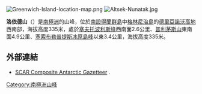 [[Image:Greenwich-Island-location-map.png|thumb]]
[[Image:Altsek-Nunatak.jpg|thumb]]

{{coord|62|29|23.4|S|59|53|25.9|W|display=title}}

'''洛依德山'''（{{lang-en|Lloyd Hill}}）是[[南極洲|南極洲]]的山峰，位於[[南設得蘭群島|南設得蘭群島]]中[[格林尼治島|格林尼治島]]的[[德里亞諾沃高地|德里亞諾沃高地]]西南部，海拔高度335米，處於[[塞夫托波利斯峰|塞夫托波利斯峰]]西南面2.6公里、[[普利茅斯山|普利茅斯山]]東南面4.9公里、[[塞索布勒普提斯冰原島峰|塞索布勒普提斯冰原島峰]]以東3.4公里，海拔高度335米。

==外部連結==
* [http://data.aad.gov.au/aadc/gaz/scar/ SCAR Composite Antarctic Gazetteer] {{WebCite|url=https://www.webcitation.org/5ug2CfC7m?url=http://data.aad.gov.au/aadc/gaz/scar/ |date=20101202140255 |dateformat=iso }}.

{{Antarctica-geo-stub}}
[[Category:南極洲山峰|Category:南極洲山峰]]